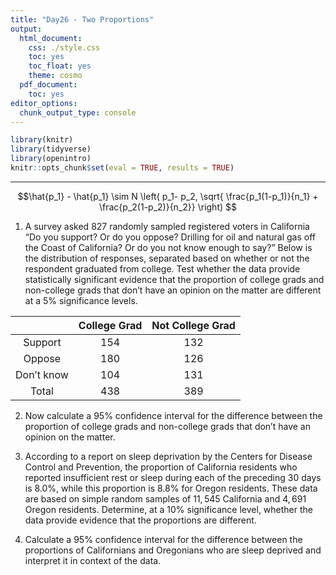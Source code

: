 ```yaml
---
title: "Day26 - Two Proportions"
output:
  html_document:
    css: ./style.css
    toc: yes
    toc_float: yes
    theme: cosmo
  pdf_document:
    toc: yes
editor_options:
  chunk_output_type: console
---
```


```r
library(knitr)
library(tidyverse)
library(openintro)
knitr::opts_chunk$set(eval = TRUE, results = TRUE)
```

-------------------------------------------------------------

$$\hat{p_1} - \hat{p_1} \sim N \left( p_1- p_2, \sqrt{ \frac{p_1(1-p_1)}{n_1} + \frac{p_2(1-p_2)}{n_2}} \right) $$

1. A survey asked $827$ randomly sampled registered voters in California “Do you support? Or do you oppose? Drilling for oil and natural gas off the Coast of California? Or do you not know enough to say?” Below is the distribution of responses, separated based on whether or not the respondent graduated from college. Test whether the data provide statistically significant evidence that the proportion of college grads and non-college grads that don't have an opinion on the matter are different at a $5\%$ significance levels. 

| | College Grad | Not College Grad |
|:--:|:--:|:--:|
|Support | $154$ | $132$ | 
|Oppose | $180$ | $126$ |
|Don't know | $104$ | $131$ |
|Total | $438$ | $389$ |

2. Now calculate a $95 \%$ confidence interval for the difference between the proportion of college grads and non-college grads that don't have an opinion on the matter.

3. According to a report on sleep deprivation by the Centers for Disease Control and Prevention, the proportion of California residents who reported insufficient rest or sleep during each of the preceding $30$ days is $8.0 \%$, while this proportion is $8.8 \%$ for Oregon residents. These data are based on simple random samples of $11,545$ California and $4,691$ Oregon residents. Determine, at a $10 \%$ significance level, whether the data provide evidence that the proportions are different.


4. Calculate a $95 \%$ confidence interval for the difference between the proportions of Californians and Oregonians who are sleep deprived and interpret it in context of the data.